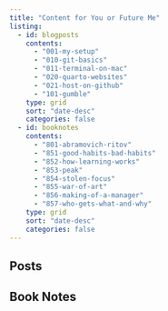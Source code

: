 ```yaml
---
title: "Content for You or Future Me"
listing: 
  - id: blogposts
    contents: 
      - "001-my-setup" 
      - "010-git-basics" 
      - "011-terminal-on-mac"
      - "020-quarto-websites" 
      - "021-host-on-github"
      - "101-gumble"
    type: grid 
    sort: "date-desc"
    categories: false
  - id: booknotes
    contents:
      - "801-abramovich-ritov" 
      - "851-good-habits-bad-habits"
      - "852-how-learning-works"
      - "853-peak"
      - "854-stolen-focus"
      - "855-war-of-art"
      - "856-making-of-a-manager"
      - "857-who-gets-what-and-why"
    type: grid
    sort: "date-desc"
    categories: false
---
```


## Posts

:::{#blogposts}
:::

## Book Notes

:::{#booknotes}
:::